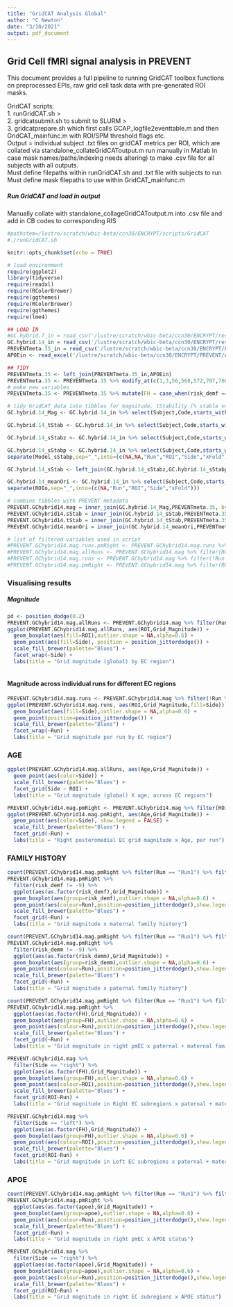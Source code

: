 ```yaml
---
title: "GridCAT Analysis Global"
author: "C Newton"
date: "3/10/2021"
output: pdf_document
---
```


## Grid Cell fMRI signal analysis in PREVENT
This document provides a full pipeline to running GridCAT toolbox functions on preprocessed EPIs, raw grid cell task data with pre-generated ROI masks.  
  
GridCAT scripts:  
1. runGridCAT.sh >  
2. gridcatsubmit.sh to submit to SLURM >  
3. gridcatprepare.sh which first calls GCAP_logfile2eventtable.m and then GridCAT_mainfunc.m with ROI/SPM threshold flags etc.    
Output = individual subject .txt files on gridCAT metrics per ROI, which are collated via standalone_collateGridCAToutput.m run manually in Matlab in case mask names/paths/indexing needs altering) to make .csv file for all subjects with all outputs.  
Must define filepaths within runGridCAT.sh and .txt file with subjects to run  
Must define mask filepaths to use within GridCAT_mainfunc.m  

##### Run GridCAT and load in output
Manually collate with standalone_collageGridCAToutput.m into .csv file and add in CB codes to corresponding RIS
```bash
#pathstem=/lustre/scratch/wbic-beta/ccn30/ENCRYPT/scripts/GridCAT
#./runGridCAT.sh
```

```r
knitr::opts_chunk$set(echo = TRUE)

# load environment
require(ggplot2)
library(tidyverse)
require(readxl)
require(RColorBrewer)
require(ggthemes)
require(RColorBrewer)
require(ggthemes)
require(lme4)

## LOAD IN
#GC.hybrid.7_in = read_csv('/lustre/scratch/wbic-beta/ccn30/ENCRYPT/results/gridCAT/gridCAT_X_hybrid_results_global.csv')
GC.hybrid.14_in = read_csv('/lustre/scratch/wbic-beta/ccn30/ENCRYPT/results/gridCAT/gridCAT_X_hybrid_results2_global.csv')
PREVENTmeta.35_in = read_csv('/lustre/scratch/wbic-beta/ccn30/ENCRYPT/PREVENT/PREVENTdata_ENCRYPTn35.csv')
APOEin <- read_excel('/lustre/scratch/wbic-beta/ccn30/ENCRYPT/PREVENT/APOE_Baseline_CB.xlsx')

## TIDY
PREVENTmeta.35 <- left_join(PREVENTmeta.35_in,APOEin)
PREVENTmeta.35 <- PREVENTmeta.35 %>% modify_at(c(1,3,56,568,572,707,708),as.factor)
# make new variables
PREVENTmeta.35 <- PREVENTmeta.35 %>% mutate(FH = case_when(risk_demf == 1 ~ 1,risk_demm == 1 ~ 1, risk_demf == 0 ~ 0, risk_demm == 0 ~ 0))

# tidy GridCAT data into tibbles for magnitude, tStability (% stable voxels across runs), sStability (Rayliegh's test z and p values) and mean orientation per ROI per run
GC.hybrid.14_Mag <- GC.hybrid.14_in %>% select(Subject,Code,starts_with("GCmag")) %>% gather(Model_Magnitude,Grid_Magnitude,starts_with("GCmag")) %>% separate(Model_Magnitude,sep="_",into=(c(NA,"Run","ROI","Side","xFold")))

GC.hybrid.14_tStab <- GC.hybrid.14_in %>% select(Subject,Code,starts_with("tStab")) %>% gather(Model_tStab,tStability,starts_with("tStab")) %>% separate(Model_tStab,sep="_",into=(c(NA,NA,"Run_Comparison","ROI","Side","xFold")))

GC.hybrid.14_sStabz <- GC.hybrid.14_in %>% select(Subject,Code,starts_with("sStability_z")) %>% gather(Model_sStabz,sStability_z,starts_with("sStability_z")) %>% separate(Model_sStabz,sep="_",into=(c(NA,NA,"Run","ROI","Side","xFold")))

GC.hybrid.14_sStabp <- GC.hybrid.14_in %>% select(Subject,Code,starts_with("sStability_p")) %>% gather(Model_sStabp,sStability_p,starts_with("sStability_p")) %>% 
separate(Model_sStabp,sep="_",into=(c(NA,NA,"Run","ROI","Side","xFold")))

GC.hybrid.14_sStab <- left_join(GC.hybrid.14_sStabz,GC.hybrid.14_sStabp) # combine z and p values

GC.hybrid.14_meanOri <- GC.hybrid.14_in %>% select(Subject,Code,starts_with("Mean")) %>% gather(ROIo,Mean_Orientation,starts_with("Mean")) %>%
separate(ROIo,sep="_",into=(c(NA,"Run","ROI","Side","xFold")))

# combine tibbles with PREVENT metadata
PREVENT.GChybrid14.mag = inner_join(GC.hybrid.14_Mag,PREVENTmeta.35, by = c("Code"="subjectID")) %>% modify_at(1:6,as.factor)
PREVENT.GChybrid14.sStab = inner_join(GC.hybrid.14_sStab,PREVENTmeta.35, by = c("Code"="subjectID")) %>% modify_at(1:6,as.factor)
PREVENT.GChybrid14.tStab = inner_join(GC.hybrid.14_tStab,PREVENTmeta.35, by = c("Code"="subjectID")) %>% modify_at(1:6,as.factor)
PREVENT.GChybrid14.meanOri = inner_join(GC.hybrid.14_meanOri,PREVENTmeta.35, by = c("Code"="subjectID")) %>% modify_at(1:6,as.factor)

# list of filtered variables used in script
#PREVENT.GChybrid14.mag.runs.pmRight <- PREVENT.GChybrid14.mag.runs %>% filter(ROI == "pmEC") %>% filter(Side == "right")
#PREVENT.GChybrid14.mag.allRuns <- PREVENT.GChybrid14.mag %>% filter(Run %in% "allRuns")
#PREVENT.GChybrid14.mag.runs <- PREVENT.GChybrid14.mag %>% filter(!Run %in% "allRuns")
#PREVENT.GChybrid14.mag.pmRight <- PREVENT.GChybrid14.mag %>% filter(ROI == "pmEC") %>% filter(Side == "right")

```

### Visualising results
##### Magnitude
```r
pd <- position_dodge(0.2)
PREVENT.GChybrid14.mag.allRuns <- PREVENT.GChybrid14.mag %>% filter(Run %in% "allRuns")
ggplot(PREVENT.GChybrid14.mag.allRuns, aes(ROI,Grid_Magnitude)) +
  geom_boxplot(aes(fill=ROI),outlier.shape = NA,alpha=0.6) +
  geom_point(aes(fill=Side), position = position_jitterdodge()) +
  scale_fill_brewer(palette="Blues") +
  facet_wrap(~Side) +
  labs(title = "Grid magnitude (global) by EC region")
  
```

#### Magnitude across individual runs for different EC regions
```r
PREVENT.GChybrid14.mag.runs <- PREVENT.GChybrid14.mag %>% filter(!Run %in% "allRuns")
ggplot(PREVENT.GChybrid14.mag.runs, aes(ROI,Grid_Magnitude,fill=Side)) +
  geom_boxplot(aes(fill=Side),outlier.shape = NA,alpha=0.6) +
  geom_point(position=position_jitterdodge()) +
  scale_fill_brewer(palette="Blues") +
  facet_wrap(~Run) +
  labs(title = "Grid magnitude per run by EC region")
```

### AGE
```r
ggplot(PREVENT.GChybrid14.mag.allRuns, aes(Age,Grid_Magnitude)) +
  geom_point(aes(color=Side)) +
  scale_fill_brewer(palette="Blues") +
  facet_grid(Side ~ ROI) +
  labs(title = "Grid magnitude (global) X age, across EC regions")
```


```r
PREVENT.GChybrid14.mag.pmRight <- PREVENT.GChybrid14.mag %>% filter(ROI == "pmEC") %>% filter(Side == "right")
ggplot(PREVENT.GChybrid14.mag.pmRight, aes(Age,Grid_Magnitude)) +
  geom_point(aes(color=Side), show.legend = FALSE) +
  scale_fill_brewer(palette="Blues") +
  facet_grid(~Run) +
  labs(title = "Right posteromedial EC grid magnitude x Age, per run")
```

### FAMILY HISTORY
```r
count(PREVENT.GChybrid14.mag.pmRight %>% filter(Run == "Run1") %>% filter(risk_demf != -9)) # 13
PREVENT.GChybrid14.mag.pmRight %>% 
  filter(risk_demf != -9) %>% 
  ggplot(aes(as.factor(risk_demf),Grid_Magnitude)) +
  geom_boxplot(aes(group=risk_demf),outlier.shape = NA,alpha=0.6) +
  geom_point(aes(colour=Run),position=position_jitterdodge(),show.legend=FALSE) +
  scale_fill_brewer(palette="Blues") +
  facet_grid(~Run) +
  labs(title = "Grid magnitude x maternal family history")
```

```r
count(PREVENT.GChybrid14.mag.pmRight %>% filter(Run == "Run1") %>% filter(risk_demm != -9)) # 13
PREVENT.GChybrid14.mag.pmRight %>% 
  filter(risk_demm != -9) %>% 
  ggplot(aes(as.factor(risk_demm),Grid_Magnitude)) +
  geom_boxplot(aes(group=risk_demm),outlier.shape = NA,alpha=0.6) +
  geom_point(aes(colour=Run),position=position_jitterdodge(),show.legend=FALSE) +
  scale_fill_brewer(palette="Blues") +
  facet_grid(~Run) +
  labs(title = "Grid magnitude x paternal family history")
```

```r
count(PREVENT.GChybrid14.mag.pmRight %>% filter(Run == "Run1") %>% filter(FH == 1)) # 13
PREVENT.GChybrid14.mag.pmRight %>%  
  ggplot(aes(as.factor(FH),Grid_Magnitude)) +
  geom_boxplot(aes(group=FH),outlier.shape = NA,alpha=0.6) +
  geom_point(aes(colour=Run),position=position_jitterdodge(),show.legend=FALSE) +
  scale_fill_brewer(palette="Blues") +
  facet_grid(~Run) +
  labs(title = "Grid magnitude in right pmEC x paternal + maternal family history")
```
```r
PREVENT.GChybrid14.mag %>%  
  filter(Side == "right") %>%
  ggplot(aes(as.factor(FH),Grid_Magnitude)) +
  geom_boxplot(aes(group=FH),outlier.shape = NA,alpha=0.6) +
  geom_point(aes(colour=ROI),position=position_jitterdodge(),show.legend=FALSE) +
  scale_fill_brewer(palette="Blues") +
  facet_grid(ROI~Run) +
  labs(title = "Grid magnitude in Right EC subregions x paternal + maternal family history")
```

```r
PREVENT.GChybrid14.mag %>%  
  filter(Side == "left") %>%
  ggplot(aes(as.factor(FH),Grid_Magnitude)) +
  geom_boxplot(aes(group=FH),outlier.shape = NA,alpha=0.6) +
  geom_point(aes(colour=ROI),position=position_jitterdodge(),show.legend=FALSE) +
  scale_fill_brewer(palette="Blues") +
  facet_grid(ROI~Run) +
  labs(title = "Grid magnitude in Left EC subregions x paternal + maternal family history")
```

### APOE
```r
count(PREVENT.GChybrid14.mag.pmRight %>% filter(Run == "Run1") %>% filter(apoe4 == 0))
PREVENT.GChybrid14.mag.pmRight %>% 
  ggplot(aes(as.factor(apoe),Grid_Magnitude)) +
  geom_boxplot(aes(group=apoe),outlier.shape = NA,alpha=0.6) +
  geom_point(aes(colour=Run),position=position_jitterdodge(),show.legend=FALSE) +
  scale_fill_brewer(palette="Blues") +
  facet_grid(~Run) +
  labs(title = "Grid magnitude in right pmEC x APOE status")
```

```r
PREVENT.GChybrid14.mag %>% 
  filter(Side == "right") %>%
  ggplot(aes(as.factor(apoe),Grid_Magnitude)) +
  geom_boxplot(aes(group=apoe),outlier.shape = NA,alpha=0.6) +
  geom_point(aes(colour=Run),position=position_jitterdodge(),show.legend=FALSE) +
  scale_fill_brewer(palette="Blues") +
  facet_grid(ROI~Run) +
  labs(title = "Grid magnitude in right EC subregions x APOE status")
```

